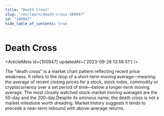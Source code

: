 ```yaml
---
title: "Death Cross"
slug: "/en/learn/death-cross-100947"
id: "100947"
hide_table_of_contents: true
---
```



# Death Cross

<ArticleMeta id={100947} updatedAt={'2023-09-26 13:58:51'} />
<div className='border-solid border-b border-t-0 my-4 border-[var(--ifm-color-gray-300)]' />

The "death cross" is a market chart pattern reflecting recent price weakness. It refers to the drop of a short-term moving average—meaning the average of recent closing prices for a stock, stock index, commodity or cryptocurrency over a set period of time—below a longer-term moving average. The most closely watched stock-market moving averages are the 50-day and the 200-day.Despite its ominous name, the death cross is not a market milestone worth dreading. Market history suggests it tends to precede a near-term rebound with above-average returns.
